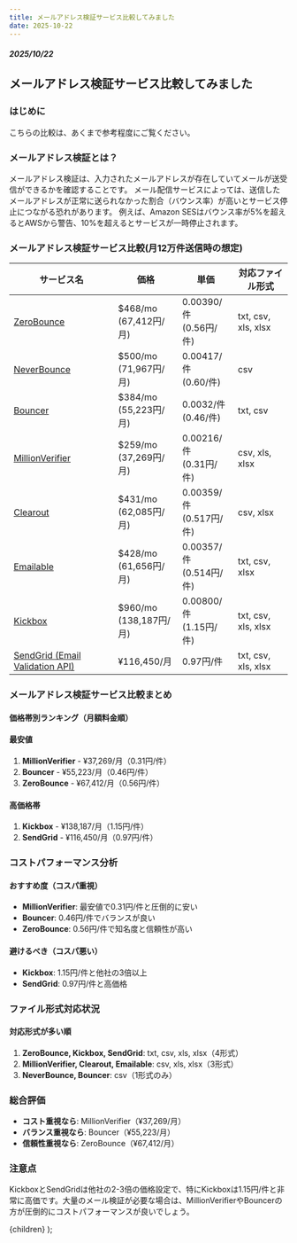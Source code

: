 ```yaml
---
title: メールアドレス検証サービス比較してみました
date: 2025-10-22
---
```


##### 2025/10/22
## メールアドレス検証サービス比較してみました

### はじめに
こちらの比較は、あくまで参考程度にご覧ください。

### メールアドレス検証とは？
メールアドレス検証は、入力されたメールアドレスが存在していてメールが送受信ができるかを確認することです。
メール配信サービスによっては、送信したメールアドレスが正常に送られなかった割合（バウンス率）が高いとサービス停止につながる恐れがあります。
例えば、Amazon SESはバウンス率が5%を超えるとAWSから警告、10%を超えるとサービスが一時停止されます。

### メールアドレス検証サービス比較(月12万件送信時の想定)

<table>
  <thead>
    <tr>
      <th>サービス名</th>
      <th>価格</th>
      <th>単価</th>
      <th>対応ファイル形式</th>
    </tr>
  </thead>
  <tbody>
    <tr>
      <td><a href="https://www.zerobounce.net/" target="_blank">ZeroBounce</a></td>
      <td>$468/mo<br/>(67,412円/月)</td>
      <td>0.00390/件<br/>(0.56円/件)</td>
      <td>txt, csv, xls, xlsx</td>
    </tr>
    <tr>
      <td><a href="https://www.neverbounce.com/" target="_blank">NeverBounce</a></td>
      <td>$500/mo<br/>(71,967円/月)</td>
      <td>0.00417/件<br/>(0.60/件)</td>
      <td>csv</td>
    </tr>
    <tr>
      <td><a href="https://www.usebouncer.com/" target="_blank">Bouncer</a></td>
      <td>$384/mo<br/>(55,223円/月)</td>
      <td>0.0032/件<br/>(0.46/件)</td>
      <td>txt, csv</td>
    </tr>
    <tr>
      <td><a href="https://www.millionverifier.com/" target="_blank">MillionVerifier</a></td>
      <td>$259/mo<br/>(37,269円/月)</td>
      <td>0.00216/件<br/>(0.31円/件)</td>
      <td>csv, xls, xlsx</td>
    </tr>
    <tr>
      <td><a href="https://clearout.io/" target="_blank">Clearout</a></td>
      <td>$431/mo<br/>(62,085円/月)</td>
      <td>0.00359/件<br/>(0.517円/件)</td>
      <td>csv, xlsx</td>
    </tr>
    <tr>
      <td><a href="https://emailable.com/" target="_blank">Emailable</a></td>
      <td>$428/mo<br/>(61,656円/月)</td>
      <td>0.00357/件<br/>(0.514円/件)</td>
      <td>txt, csv, xlsx</td>
    </tr>
    <tr>
      <td><a href="https://kickbox.com/" target="_blank">Kickbox</a></td>
      <td>$960/mo<br/>(138,187円/月)</td>
      <td>0.00800/件<br/>(1.15円/件)</td>
      <td>txt, csv, xls, xlsx</td>
    </tr>
    <tr>
      <td><a href="https://sendgrid.kke.co.jp/plan/#:~:text=%E8%BF%BD%E5%8A%A0%E3%82%AA%E3%83%97%E3%82%B7%E3%83%A7%E3%83%B3" target="_blank">SendGrid (Email Validation API)</a></td>
      <td>¥116,450/月</td>
      <td>0.97円/件</td>
      <td>txt, csv, xls, xlsx</td>
    </tr>
  </tbody>
</table>

### メールアドレス検証サービス比較まとめ
#### 価格帯別ランキング（月額料金順）

#### 最安値
1. **MillionVerifier** - ¥37,269/月（0.31円/件）
2. **Bouncer** - ¥55,223/月（0.46円/件）
3. **ZeroBounce** - ¥67,412/月（0.56円/件）

#### 高価格帯
1. **Kickbox** - ¥138,187/月（1.15円/件）
2. **SendGrid** - ¥116,450/月（0.97円/件）

### コストパフォーマンス分析

#### おすすめ度（コスパ重視）
- **MillionVerifier**: 最安値で0.31円/件と圧倒的に安い
- **Bouncer**: 0.46円/件でバランスが良い
- **ZeroBounce**: 0.56円/件で知名度と信頼性が高い

#### 避けるべき（コスパ悪い）
- **Kickbox**: 1.15円/件と他社の3倍以上
- **SendGrid**: 0.97円/件と高価格

### ファイル形式対応状況

#### 対応形式が多い順
1. **ZeroBounce, Kickbox, SendGrid**: txt, csv, xls, xlsx（4形式）
2. **MillionVerifier, Clearout, Emailable**: csv, xls, xlsx（3形式）
3. **NeverBounce, Bouncer**: csv（1形式のみ）

### 総合評価

- **コスト重視なら**: MillionVerifier（¥37,269/月）
- **バランス重視なら**: Bouncer（¥55,223/月）
- **信頼性重視なら**: ZeroBounce（¥67,412/月）

### 注意点

KickboxとSendGridは他社の2-3倍の価格設定で、特にKickboxは1.15円/件と非常に高価です。大量のメール検証が必要な場合は、MillionVerifierやBouncerの方が圧倒的にコストパフォーマンスが良いでしょう。





  <BaseLayout>{children}</BaseLayout>
);
